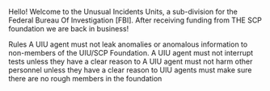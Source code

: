 Hello! Welcome to the Unusual Incidents Units, a sub-division for the Federal Bureau Of Investigation [FBI]. After receiving funding from THE SCP foundation we are back in business!

Rules
A UIU agent must not leak anomalies or anomalous information to non-members of the UIU/SCP Foundation.
A UIU agent must not interrupt tests unless they have a clear reason to
A UIU agent must not harm other personnel unless they have a clear reason to
UIU agents must make sure there are no rough members in the foundation 
